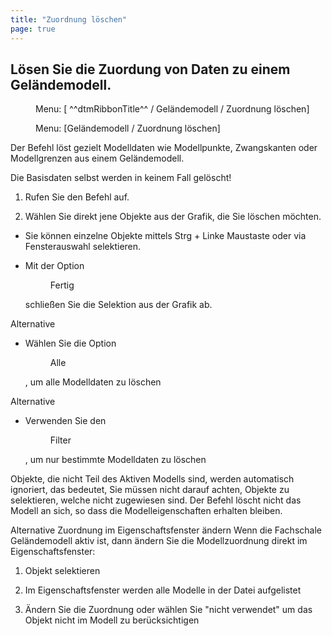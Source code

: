 ```yaml
---
title: "Zuordnung löschen"
page: true
---
```

## L&#246;sen Sie die Zuordung von Daten zu einem Gel&#228;ndemodell.
<GeoDesigner> <Menu> Menu: [ ^^dtmRibbonTitle^^ / Geländemodell / Zuordnung löschen] </Menu> </GeoDesigner><GeoMapper> <Menu> Menu: [Geländemodell / Zuordnung löschen] </Menu> </GeoMapper>

Der Befehl l&#246;st gezielt Modelldaten wie Modellpunkte, Zwangskanten oder Modellgrenzen aus einem Gel&#228;ndemodell.

<Success>
Die Basisdaten selbst werden in keinem Fall gel&#246;scht!
</Success>


1. Rufen Sie den Befehl auf.

2. W&#228;hlen Sie direkt jene Objekte aus der Grafik, die Sie l&#246;schen m&#246;chten. 

- Sie k&#246;nnen einzelne Objekte mittels <Border>Strg</Border>  + <Border>Linke Maustaste</Border>  oder via Fensterauswahl selektieren.

- Mit der Option <Menu>Fertig</Menu>  schlie&#223;en Sie die Selektion aus der Grafik ab.





Alternative


- W&#228;hlen Sie die Option <Menu>Alle</Menu> , um alle Modelldaten zu l&#246;schen





Alternative


- Verwenden Sie den <Menu>Filter</Menu> , um nur bestimmte Modelldaten zu l&#246;schen





<Success>
Objekte, die nicht Teil des Aktiven Modells sind, werden automatisch ignoriert, das bedeutet, Sie m&#252;ssen nicht darauf achten, Objekte zu selektieren, welche nicht zugewiesen sind.
</Success>

<Success>
Der Befehl l&#246;scht nicht das Modell an sich, so dass die Modelleigenschaften erhalten bleiben.
</Success>


Alternative
  <Bold> Zuordnung im Eigenschaftsfenster &#228;ndern </Bold> 
Wenn die Fachschale Gel&#228;ndemodell aktiv ist, dann &#228;ndern Sie die Modellzuordnung direkt im Eigenschaftsfenster:

1.  Objekt selektieren

2. Im Eigenschaftsfenster werden alle Modelle in der Datei aufgelistet

3. &#196;ndern Sie die Zuordnung oder w&#228;hlen Sie &quot;nicht verwendet&quot; um das Objekt nicht im Modell zu ber&#252;cksichtigen




